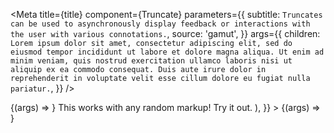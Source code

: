 
<Meta
  title={title}
  component={Truncate}
  parameters={{
    subtitle: `
Truncates can be used to asynchronously display feedback or interactions
with the user with various connotations.
`,
    source: 'gamut',
  }}
  args={{
    children: ` Lorem ipsum dolor sit amet, consectetur adipiscing elit, sed do eiusmod
        tempor incididunt ut labore et dolore magna aliqua. Ut enim ad minim
        veniam, quis nostrud exercitation ullamco laboris nisi ut aliquip ex ea
        commodo consequat. Duis aute irure dolor in reprehenderit in voluptate
        velit esse cillum dolore eu fugiat nulla pariatur.`,
  }}
/>

<Canvas withSource="open">
  <Story name="Truncate">{(args) => <Truncate {...args} />}</Story>
</Canvas>

<Props story="Truncate" />

<Canvas withSource="open">
  <Story
    name="Truncate Markup"
    args={{
      lines: 1,
      children: (
        <>
          This works with <Text>any</Text> <Text>random</Text> markup! Try it
          out.
        </>
      ),
    }}
  >
    {(args) => <Truncate {...args} />}
  </Story>
</Canvas>
